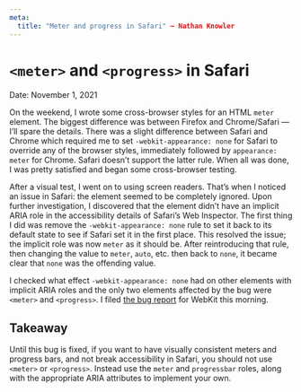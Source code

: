```yaml
---
meta:
  title: "Meter and progress in Safari" – Nathan Knowler
---
```


# `<meter>` and `<progress>` in Safari

Date: November 1, 2021

On the weekend, I wrote some cross-browser styles for an HTML `meter` element.
The biggest difference was between Firefox and Chrome/Safari — I’ll spare the
details. There was a slight difference between Safari and Chrome which required
me to set `-webkit-appearance: none` for Safari to override any of the browser
styles, immediately followed by `appearance: meter` for Chrome. Safari doesn’t
support the latter rule. When all was done, I was pretty satisfied and began
some cross-browser testing.

After a visual test, I went on to using screen readers. That’s when I noticed an
issue in Safari: the element seemed to be completely ignored. Upon further
investigation, I discovered that the element didn’t have an implicit ARIA role
in the accessibility details of Safari’s Web Inspector. The first thing I did
was remove the `-webkit-appearance: none` rule to set it back to its default
state to see if Safari set it in the first place. This resolved the issue; the
implicit role was now `meter` as it should be. After reintroducing that rule,
then changing the value to `meter`, `auto`, etc. then back to `none`, it became
clear that `none` was the offending value.

I checked what effect `-webkit-appearance: none` had on other elements with
implicit ARIA roles and the only two elements affected by the bug were `<meter>`
and `<progress>`. I filed [the bug report](https://bugs.webkit.org/show_bug.cgi?id=232569) for WebKit this morning.

## Takeaway

Until this bug is fixed, if you want to have visually consistent meters and
progress bars, and not break accessibility in Safari, you should not use
`<meter>` or `<progress>`. Instead use the `meter` and `progressbar` roles,
along with the appropriate ARIA attributes to implement your own.
